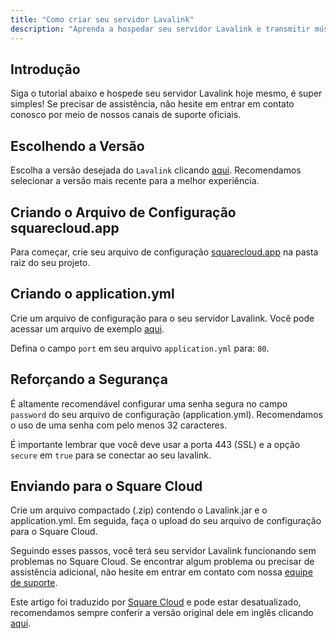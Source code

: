 ```yaml
---
title: "Como criar seu servidor Lavalink"
description: "Aprenda a hospedar seu servidor Lavalink e transmitir música de alta qualidade para o seu bot do Discord."
---
```


## Introdução

Siga o tutorial abaixo e hospede seu servidor Lavalink hoje mesmo, é super simples! Se precisar de assistência, não hesite em entrar em contato conosco por meio de nossos canais de suporte oficiais.

## Escolhendo a Versão

Escolha a versão desejada do `Lavalink` clicando [aqui](https://github.com/freyacodes/Lavalink/releases/). Recomendamos selecionar a versão mais recente para a melhor experiência.

## Criando o Arquivo de Configuração squarecloud.app
Para começar, crie seu arquivo de configuração [squarecloud.app](./como-criar-seu-arquivo-de-configuracao-squarecloud) na pasta raiz do seu projeto.

## Criando o application.yml

Crie um arquivo de configuração para o seu servidor Lavalink. Você pode acessar um arquivo de exemplo [aqui](https://github.com/freyacodes/Lavalink/blob/master/LavalinkServer/application.yml.example).

<Warning>Defina o campo `port` em seu arquivo `application.yml` para: `80`.</Warning>

## Reforçando a Segurança

É altamente recomendável configurar uma senha segura no campo `password` do seu arquivo de configuração (application.yml). Recomendamos o uso de uma senha com pelo menos 32 caracteres.

<Note>É importante lembrar que você deve usar a porta 443 (SSL) e a opção `secure` em `true` para se conectar ao seu lavalink.</Note>

## Enviando para o Square Cloud

Crie um arquivo compactado (.zip) contendo o Lavalink.jar e o application.yml. Em seguida, faça o upload do seu arquivo de configuração para o Square Cloud.

Seguindo esses passos, você terá seu servidor Lavalink funcionando sem problemas no Square Cloud. Se encontrar algum problema ou precisar de assistência adicional, não hesite em entrar em contato com nossa [equipe de suporte](../company/support).

Este artigo foi traduzido por [Square Cloud](https://squarecloud.app) e pode estar desatualizado, recomendamos sempre conferir a versão original dele em inglês clicando [aqui](./getting-started/config-file).